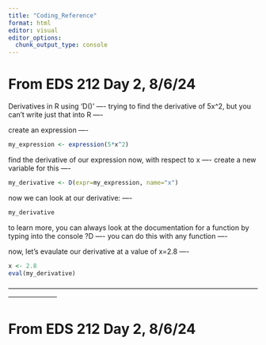 ```yaml
---
title: "Coding_Reference"
format: html
editor: visual
editor_options: 
  chunk_output_type: console
---
```


# **From EDS 212 Day 2, 8/6/24**

Derivatives in R using 'D()' ---- trying to find the derivative of 5x\^2, but you can't write just that into R ----

create an expression ----

```r
my_expression <- expression(5*x^2)
```

find the derivative of our expression now, with respect to x ---- create a new variable for this ----

```r
my_derivative <- D(expr=my_expression, name="x")
```

now we can look at our derivative: ----

```r
my_derivative
```

to learn more, you can always look at the documentation for a function by typing into the console ?D ---- you can do this with any function ----

now, let's evaulate our derivative at a value of x=2.8 ----

```r
x <- 2.8
eval(my_derivative)
```

———————————————————————————————————————————

#                   **From EDS 212 Day 2, 8/6/24**
